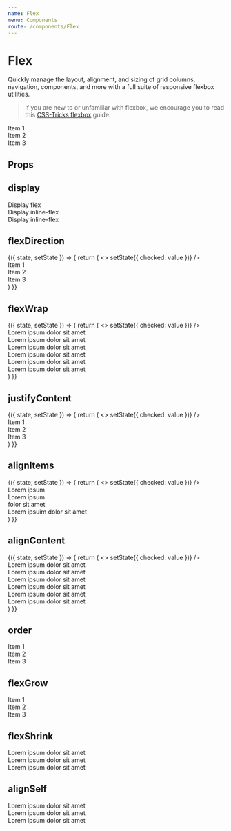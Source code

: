 ```yaml
---
name: Flex
menu: Components
route: /components/Flex
---
```



# Flex

Quickly manage the layout, alignment, and sizing of grid columns, navigation, components, and more with a full suite of responsive flexbox utilities.

> If you are new to or unfamiliar with flexbox, we encourage you to read this [CSS-Tricks flexbox](https://css-tricks.com/snippets/css/a-guide-to-flexbox/) guide.

<Playground>
  <Flex>
    <Div>Item 1</Div>
    <Div>Item 2</Div>
    <Div>Item 3</Div>
  </Flex>
</Playground>

## Props

<Props of={Flex} />

## display

<Playground>
  <Flex display="flex">
    <Div>Display flex</Div>
  </Flex>
  <Flex display="inline-flex">
    <Div>Display inline-flex</Div>
  </Flex>
  <Flex display="inline-flex">
    <Div>Display inline-flex</Div>
  </Flex>
</Playground>

## flexDirection

<Playground>
  <State initial={{ checked: 'row' }}>
    {({ state, setState }) => {
      return (
        <>
          <DemoControl name="flexDirection" options={['row', 'row-reverse', 'column', 'column-reverse']} state={state.checked} onChange={(value) => setState({ checked: value })} />
          <Flex flexDirection={state.checked}>
            <Div>Item 1</Div>
            <Div>Item 2</Div>
            <Div>Item 3</Div>
          </Flex>
        </>
      )
    }}
  </State>
</Playground>

## flexWrap

<Playground>
  <State initial={{ checked: 'nowrap' }}>
    {({ state, setState }) => {
      return (
        <>
          <DemoControl name="flexWrap" options={['wrap', 'nowrap', 'wrap-reverse']} state={state.checked} onChange={(value) => setState({ checked: value })} />
          <Flex flexWrap={state.checked}>
            <Div>Lorem ipsum dolor sit amet</Div>
            <Div>Lorem ipsum dolor sit amet</Div>
            <Div>Lorem ipsum dolor sit amet</Div>
            <Div>Lorem ipsum dolor sit amet</Div>
            <Div>Lorem ipsum dolor sit amet</Div>
            <Div>Lorem ipsum dolor sit amet</Div>
          </Flex>
        </>
      )
    }}
  </State>
</Playground>

## justifyContent

<Playground>
  <State initial={{ checked: 'flex-start' }}>
    {({ state, setState }) => {
      return (
        <>
          <DemoControl
            name="justifyContent"
            options={['flex-start', 'flex-end', 'center', 'space-between', 'space-around']}
            state={state.checked}
            onChange={(value) => setState({ checked: value })}
          />
          <Flex justifyContent={state.checked}>
            <Div>Item 1</Div>
            <Div>Item 2</Div>
            <Div>Item 3</Div>
          </Flex>
        </>
      )
    }}
  </State>
</Playground>

## alignItems

<Playground>
  <State initial={{ checked: 'stretch' }}>
    {({ state, setState }) => {
      return (
        <>
          <DemoControl
            name="alignItems"
            options={['stretch', 'flex-start', 'flex-end', 'center', 'baseline']}
            state={state.checked}
            onChange={(value) => setState({ checked: value })}
          />
          <Flex alignItems={state.checked}>
            <Div>Lorem ipsum</Div>
            <Div>Lorem ipsum <br /> folor sit amet</Div>
            <Div>Lorem ipsuim dolor sit amet</Div>
          </Flex>
        </>
      )
    }}
  </State>
</Playground>

## alignContent

<Playground>
  <State initial={{ checked: 'stretch' }}>
    {({ state, setState }) => {
      return (
        <>
          <DemoControl
            name="alignContent"
            options={['stretch', 'flex-start', 'flex-end', 'center', 'space-between', 'space-around']}
            state={state.checked}
            onChange={(value) => setState({ checked: value })}
          />
          <Flex alignContent={state.checked} flexWrap="wrap" style={{ height: 200 }}>
            <Div>Lorem ipsum dolor sit amet</Div>
            <Div>Lorem ipsum dolor sit amet</Div>
            <Div>Lorem ipsum dolor sit amet</Div>
            <Div>Lorem ipsum dolor sit amet</Div>
            <Div>Lorem ipsum dolor sit amet</Div>
            <Div>Lorem ipsum dolor sit amet</Div>
          </Flex>
        </>
      )
    }}
  </State>
</Playground>

## order

<Playground>
  <Flex>
    <Flex order={2}>
      <Div>Item 1</Div>
    </Flex>
    <Flex order={3}>
      <Div>Item 2</Div>
    </Flex>
    <Flex order={1}>
      <Div>Item 3</Div>
    </Flex>
  </Flex>
</Playground>

## flexGrow

<Playground>
  <Flex>
    <Flex flexGrow={1}>
      <Div style={{ width: '100%' }}>Item 1</Div>
    </Flex>
    <Flex>
      <Div style={{ width: '100%' }}>Item 2</Div>
    </Flex>
    <Flex>
      <Div style={{ width: '100%' }}>Item 3</Div>
    </Flex>
  </Flex>
</Playground>

## flexShrink

<Playground>
  <Flex>
    <Flex style={{ width: '100%' }}>
      <Div style={{ width: '100%' }}>Lorem ipsum dolor sit amet</Div>
    </Flex>
    <Flex flexShrink={1}>
      <Div style={{ width: '100%' }}>Lorem ipsum dolor sit amet</Div>
    </Flex>
    <Flex flexShrink={0}>
      <Div style={{ width: '100%' }}>Lorem ipsum dolor sit amet</Div>
    </Flex>
  </Flex>
</Playground>

## alignSelf

<Playground>
  <Flex alignItems="flex-start" style={{ minHeight: 200 }}>
    <Flex>
      <Div>Lorem ipsum dolor sit amet</Div>
    </Flex>
    <Flex alignSelf="flex-end">
      <Div>Lorem ipsum dolor sit amet</Div>
    </Flex>
    <Flex>
      <Div>Lorem ipsum dolor sit amet</Div>
    </Flex>
  </Flex>
</Playground>